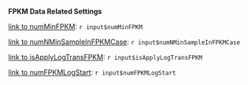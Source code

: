 **FPKM Data Related Settings**

[link to numMinFPKM](Min. level): `r input$numMinFPKM`

[link to numNMinSampleInFPKMCase](n samples): `r input$numNMinSampleInFPKMCase`

[link to isApplyLogTransFPKM](Log Transformation): `r input$isApplyLogTransFPKM`

[link to numFPKMLogStart](Constant c for started log): `r input$numFPKMLogStart`
